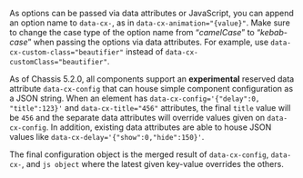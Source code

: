 As options can be passed via data attributes or JavaScript, you can append an option name to `data-cx-`, as in `data-cx-animation="{value}"`. Make sure to change the case type of the option name from “_camelCase_” to “_kebab-case_” when passing the options via data attributes. For example, use `data-cx-custom-class="beautifier"` instead of `data-cx-customClass="beautifier"`.

As of Chassis 5.2.0, all components support an **experimental** reserved data attribute `data-cx-config` that can house simple component configuration as a JSON string. When an element has `data-cx-config='{"delay":0, "title":123}'` and `data-cx-title="456"` attributes, the final `title` value will be `456` and the separate data attributes will override values given on `data-cx-config`. In addition, existing data attributes are able to house JSON values like `data-cx-delay='{"show":0,"hide":150}'`.

The final configuration object is the merged result of `data-cx-config`, `data-cx-`, and `js object` where the latest given key-value overrides the others.
